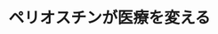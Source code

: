 ﻿---
title: "ペリオスチンが医療を変える"
category: "生命理工"
vol: "65"
interviewee: "工藤 明"
url: ""
tags: []
pdf: "65-4-kudo.pdf"
facephoto: ""
career: ""
preface: "ペリオスチンというタンパク質がある。99 年 に工藤先生が発見し、命名したものだ。ペリオス チンは歯の組織で発見され、当初は歯を含む骨組 織の再生に働くとされていた。しかし、研究が進 むにつれ実は他にも多様な機能をもっていること がわかってきた。最近では、ガン細胞の増殖抑制 や心筋梗塞後の組織の修復にも関わっていること が確実になり、世界中で研究が行われている。医 療への応用が期待され、多方面に広がりつつある ペリオスチン研究。工藤研究室ではこのうち、骨 と心臓に焦点をあてて研究を行っている。"
---
